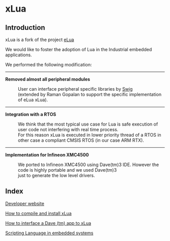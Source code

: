= xLua =
==Introduction==
xLua is a fork of the project [http://www.eluaproject.net/ eLua]

We would like to foster the adoption of Lua in the Industrial embedded applications.

We performed the following modification:

----
'''Removed almost all peripheral modules'''

: User can interface peripheral specific libraries by [http://www.swig.org Swig]
: (extended by Raman Gopalan to support the specific implementation of eLua xLua).
----
'''Integration with a RTOS''' 

: We think that the most typical use case for Lua is safe execution of user code not interfering with real time process.
: For this reason xLua is executed in lower priority thread of a RTOS in other case a compliant CMSIS RTOS (in our case ARM RTX).
----
'''Implementation for Infineon XMC4500'''

: We ported to Infineon XMC4500 using Dave(tm)3 IDE. However the code is highly portable and we used Dave(tm)3 
: just to generate the low level drivers.




== Index ==

[http://developer.berlios.de/projects/xlua/ Developer website ]

[[build | How to compile and install xLua]]

[[add_app | How to interface a Dave (tm) app to xLua ]]

[[script_embedded | Scripting Language in embedded systems]]